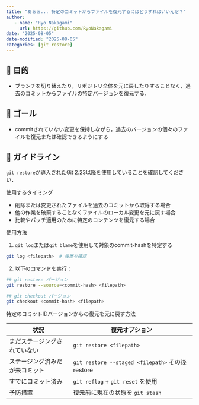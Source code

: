 ```yaml
---
title: "あぁぁ... 特定のコミットからファイルを復元するにはどうすればいいんだ？"
author: 
   - name: "Ryo Nakagami"
     url: https://github.com/RyoNakagami
date: "2025-08-05"
date-modified: "2025-08-05"
categories: [git restore]
---
```


## 🔎 目的

- ブランチを切り替えたり，リポジトリ全体を元に戻したりすることなく，過去のコミットからファイルの特定バージョンを復元する．

## 🎯 ゴール

- commitされていない変更を保持しながら，過去のバージョンの個々のファイルを復元または確認できるようにする

## 📘 ガイドライン

`git restore`が導入されたGit 2.23以降を使用していることを確認してください．

[使用するタイミング]{.mini-section}  

- 削除または変更されたファイルを過去のコミットから取得する場合
- 他の作業を破棄することなくファイルのローカル変更を元に戻す場合
- 比較やパッチ適用のために特定のコンテンツを復元する場合

[使用方法]{.mini-section}

1. `git log`または`git blame`を使用して対象のcommit-hashを特定する

```bash
git log <filepath>  # 履歴を確認
```

2. 以下のコマンドを実行：

```bash
## git restore バージョン
git restore --source=<commit-hash> <filepath>

## git checkout バージョン
git checkout <commit-hash> <filepath>
```

[特定のコミットIDバージョンからの復元を元に戻す方法]{.mini-section}

| 状況                      | 復元オプション                                    |
| ------------------------ | ---------------------------------------------- |
| まだステージングされていない   | `git restore <filepath>`                       |
| ステージング済みだが未コミット | `git restore --staged <filepath>` その後restore |
| すでにコミット済み          | `git reflog` + `git reset` を使用               |
| 予防措置                  | 復元前に現在の状態を `git stash`            |
